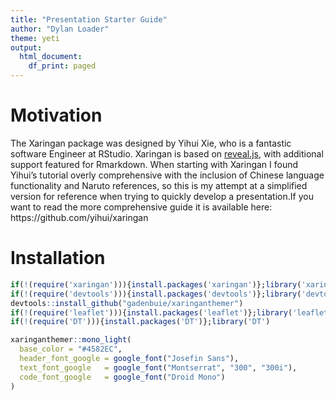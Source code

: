 ```yaml
---
title: "Presentation Starter Guide"
author: "Dylan Loader"
theme: yeti
output:
  html_document:
    df_print: paged
---
```


# Motivation

The Xaringan package was designed by Yihui Xie, who is a fantastic software Engineer at RStudio. Xaringan is based on [reveal.js](https://github.com/gnab/remark), with additional support featured for Rmarkdown. When starting with Xaringan I found Yihui's tutorial overly comprehensive with the inclusion of Chinese language functionality and Naruto references, so this is my attempt at a simplified version for reference when trying to quickly develop a presentation.If you want to read the more comprehensive guide it is available here: https://github.com/yihui/xaringan


# Installation

```r
if(!(require('xaringan'))){install.packages('xaringan')};library('xaringan')
if(!(require('devtools'))){install.packages('devtools')};library('devtools')
devtools::install_github("gadenbuie/xaringanthemer")
if(!(require('leaflet'))){install.packages('leaflet')};library('leaflet')
if(!(require('DT'))){install.packages('DT')};library('DT')

xaringanthemer::mono_light(
  base_color = "#4582EC",
  header_font_google = google_font("Josefin Sans"),
  text_font_google   = google_font("Montserrat", "300", "300i"),
  code_font_google   = google_font("Droid Mono")
)
```